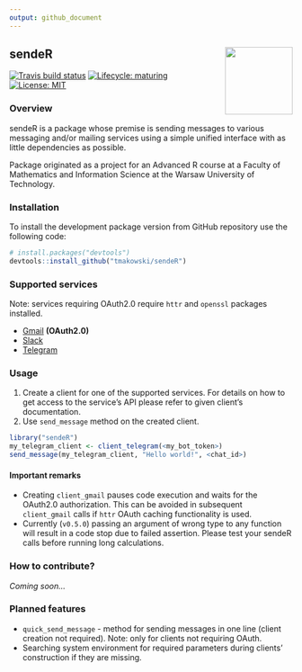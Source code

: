 ```yaml
---
output: github_document
---
```


<!-- README.md is generated from README.Rmd. Please edit that file -->


## sendeR <img src="logo.png" align="right" width="120" />
<!-- badges: start -->
  [![Travis build status](https://travis-ci.com/tmakowski/sendeR.svg?branch=master)](https://travis-ci.com/tmakowski/sendeR)
  [![Lifecycle: maturing](https://img.shields.io/badge/lifecycle-maturing-blue.svg)](https://www.tidyverse.org/lifecycle/#maturing)
  [![License: MIT](https://img.shields.io/badge/License-MIT-yellow.svg)](https://opensource.org/licenses/MIT)
<!-- badges: end -->


### Overview
sendeR is a package whose premise is sending messages to various messaging and/or mailing services using a simple unified interface with as little dependencies as possible.

Package originated as a project for an Advanced R course at a Faculty of Mathematics and Information Science at the Warsaw University of Technology.


### Installation
To install the development package version from GitHub repository use the following code:
```r
# install.packages("devtools")
devtools::install_github("tmakowski/sendeR")
```


### Supported services
Note: services requiring OAuth2.0 require `httr` and `openssl` packages installed.

 - [Gmail](https://gmail.com) **(OAuth2.0)**
 - [Slack](https://slack.com)
 - [Telegram](https://telegram.org/)


### Usage
1. Create a client for one of the supported services. For details on how to get access to the service's API please refer to given client's documentation.
1. Use `send_message` method on the created client.

```r
library("sendeR")
my_telegram_client <- client_telegram(<my_bot_token>)
send_message(my_telegram_client, "Hello world!", <chat_id>)
```

#### Important remarks
 - Creating `client_gmail` pauses code execution and waits for the OAuth2.0 authorization. This can be avoided in subsequent `client_gmail` calls if `httr` OAuth caching functionality is used.
 - Currently (`v0.5.0`) passing an argument of wrong type to any function will result in a code stop due to failed assertion. Please test your sendeR calls before running long calculations.


### How to contribute?
*Coming soon...*


### Planned features
- `quick_send_message` - method for sending messages in one line (client creation not required). Note: only for clients not requiring OAuth.
- Searching system environment for required parameters during clients' construction if they are missing.
